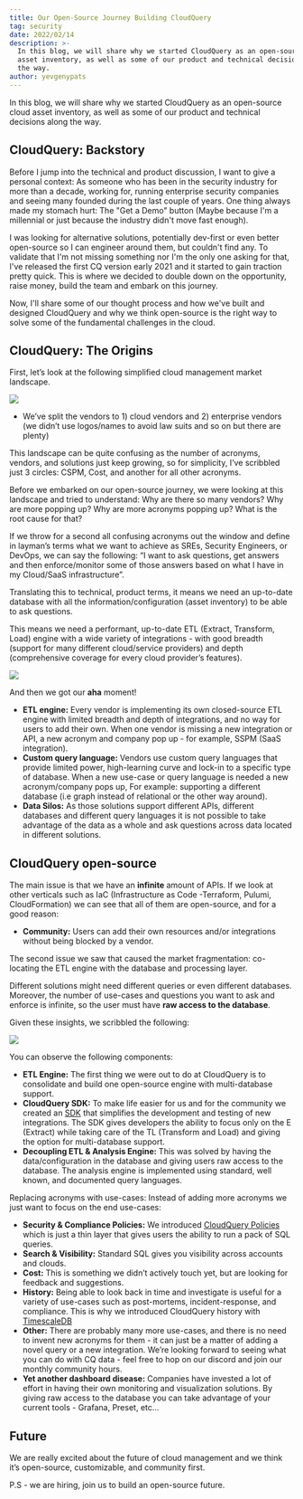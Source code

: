 ```yaml
---
title: Our Open-Source Journey Building CloudQuery
tag: security
date: 2022/02/14
description: >-
  In this blog, we will share why we started CloudQuery as an open-source cloud
  asset inventory, as well as some of our product and technical decisions along
  the way.
author: yevgenypats
---
```



<BlogHeader/>

In this blog, we will share why we started CloudQuery as an open-source cloud asset inventory, as well as some of our product and technical decisions along the way.

## CloudQuery: Backstory

Before I jump into the technical and product discussion, I want to give a personal context: As someone who has been in the security industry for more than a decade,
working for, running enterprise security companies and seeing many founded during the last couple of years. One thing always made my stomach hurt: The "Get a Demo" button
(Maybe because I'm a millennial or just because the industry didn't move fast enough).

I was looking for alternative solutions, potentially dev-first or even better open-source so I can engineer around them, but couldn't find any.
To validate that I'm not missing something nor I'm the only one asking for that, I've released the first CQ version early 2021 and it started to gain traction pretty quick.
This is where we decided to double down on the opportunity, raise money, build the team and embark on this journey.

Now, I'll share some of our thought process and how we've built and designed CloudQuery and why we think open-source
is the right way to solve some of the fundamental challenges in the cloud.

## CloudQuery: The Origins

First, let’s look at the following simplified cloud management market landscape.

![](/images/blog/landscape.jpg)

- We’ve split the vendors to 1) cloud vendors and 2) enterprise vendors (we didn’t use logos/names to avoid law suits and so on but there are plenty)

This landscape can be quite confusing as the number of acronyms, vendors, and solutions just keep growing, so for simplicity, I’ve scribbled just 3 circles: CSPM, Cost, and another for all other acronyms.

Before we embarked on our open-source journey, we were looking at this landscape and tried to understand: Why are there so many vendors? Why are more popping up? Why are more acronyms popping up? What is the root cause for that?

If we throw for a second all confusing acronyms out the window and define in layman’s terms what we want to achieve as SREs, Security Engineers, or DevOps, we can say the following: “I want to ask questions, get answers and then enforce/monitor some of those answers based on what I have in my Cloud/SaaS infrastructure”.

Translating this to technical, product terms, it means we need an up-to-date database with all the information/configuration (asset inventory) to be able to ask questions.

This means we need a performant, up-to-date ETL (Extract, Transform, Load) engine with a wide variety of integrations - with good breadth (support for many different cloud/service providers) and depth (comprehensive coverage for every cloud provider’s features).

![](/images/blog/meme.jpeg)

And then we got our **aha** moment!

- **ETL engine:** Every vendor is implementing its own closed-source ETL engine with limited breadth and depth of integrations, and no way for users to add their own. When one vendor is missing a new integration or API, a new acronym and company pop up - for example, SSPM (SaaS integration).
- **Custom query language:** Vendors use custom query languages that provide limited power, high-learning curve and lock-in to a specific type of database. When a new use-case or query language is needed a new acronym/company pops up, For example: supporting a different database (i.e graph instead of relational or the other way around).
- **Data Silos:** As those solutions support different APIs, different databases and different query languages it is not possible to take advantage of the data as a whole and ask questions across data located in different solutions.

## CloudQuery open-source

The main issue is that we have an **infinite** amount of APIs. If we look at other verticals such as IaC (Infrastructure as Code -Terraform, Pulumi, CloudFormation) we can see that all of them are open-source, and for a good reason:

- **Community:** Users can add their own resources and/or integrations without being blocked by a vendor.

The second issue we saw that caused the market fragmentation: co-locating the ETL engine with the database and processing layer.

Different solutions might need different queries or even different databases. Moreover, the number of use-cases and questions you want to ask and enforce is infinite, so the user must have **raw access to the database**.

Given these insights, we scribbled the following:

![](/images/blog/cq_arch.jpg)

You can observe the following components:

- **ETL Engine:** The first thing we were out to do at CloudQuery is to consolidate and build one open-source engine with multi-database support.
- **CloudQuery SDK:** To make life easier for us and for the community we created an [SDK](https://www.cloudquery.io/blog/introducing-cloudquery-sdk) that simplifies the development and testing of new integrations. The SDK gives developers the ability to focus only on the E (Extract) while taking care of the TL (Transform and Load) and giving the option for multi-database support.
- **Decoupling ETL & Analysis Engine:** This was solved by having the data/configuration in the database and giving users raw access to the database. The analysis engine is implemented using standard, well known, and documented query languages.

Replacing acronyms with use-cases: Instead of adding more acronyms we just want to focus on the end use-cases:

- **Security & Compliance Policies:** We introduced [CloudQuery Policies](https://hub.cloudquery.io/addons/transformation) which is just a thin layer that gives users the ability to run a pack of SQL queries.
- **Search & Visibility:** Standard SQL gives you visibility across accounts and clouds.
- **Cost:** This is something we didn’t actively touch yet, but are looking for feedback and suggestions.
- **History:** Being able to look back in time and investigate is useful for a variety of use-cases such as post-mortems, incident-response, and compliance. This is why we introduced CloudQuery history with [TimescaleDB](https://www.cloudquery.io/blog/announcing-cloudquery-history)
- **Other:** There are probably many more use-cases, and there is no need to invent new acronyms for them - it can just be a matter of adding a novel query or a new integration. We’re looking forward to seeing what you can do with CQ data - feel free to hop on our discord and join our monthly community hours.
- **Yet another dashboard disease:** Companies have invested a lot of effort in having their own monitoring and visualization solutions. By giving raw access to the database you can take advantage of your current tools - Grafana, Preset, etc…

## Future

We are really excited about the future of cloud management and we think it’s open-source, customizable, and community first.

P.S - we are hiring, join us to build an open-source future.
